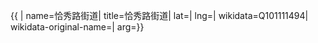 {{ {{{1|PRC admin/showdata}}}|
name=恰秀路街道|
title=恰秀路街道|
lat=|
lng=|
wikidata=Q101111494|
wikidata-original-name=|
arg={{{arg|}}}}}